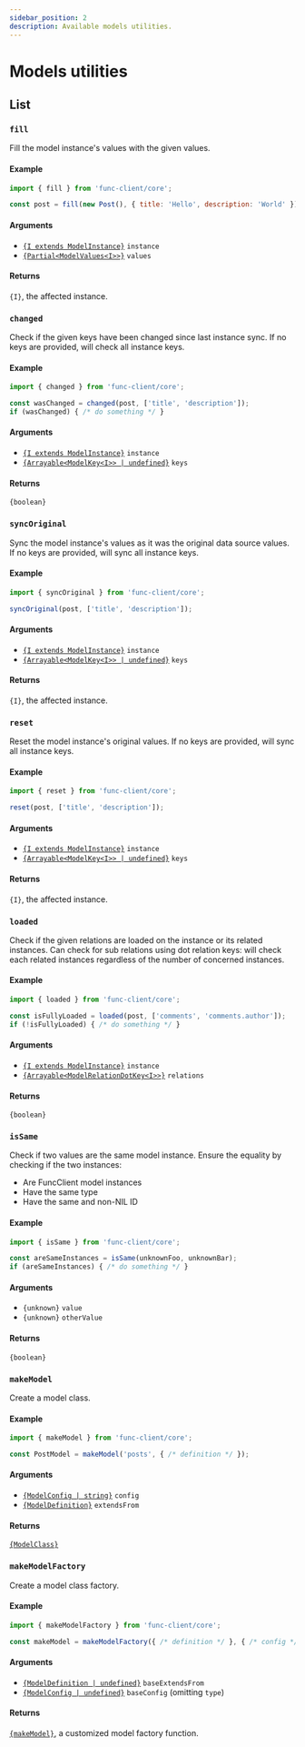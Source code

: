 ```yaml
---
sidebar_position: 2
description: Available models utilities.
---
```


# Models utilities

## List

### `fill`

Fill the model instance's values with the given values.

#### Example

```javascript
import { fill } from 'func-client/core';

const post = fill(new Post(), { title: 'Hello', description: 'World' });
```

#### Arguments

- [`{I extends ModelInstance}`](/docs/api/types#modelinstanced) `instance`
- [`{Partial<ModelValues<I>>}`](/docs/api/types#modelvaluesm) `values`

#### Returns

`{I}`, the affected instance.

### `changed`

Check if the given keys have been changed since last instance sync.
If no keys are provided, will check all instance keys.

#### Example

```javascript
import { changed } from 'func-client/core';

const wasChanged = changed(post, ['title', 'description']);
if (wasChanged) { /* do something */ }
```

#### Arguments

- [`{I extends ModelInstance}`](/docs/api/types#modelinstanced) `instance`
- [`{Arrayable<ModelKey<I>> | undefined}`](/docs/api/types#modelkeym) `keys`

#### Returns

`{boolean}`

### `syncOriginal`

Sync the model instance's values as it was the original data source values.
If no keys are provided, will sync all instance keys.

#### Example

```javascript
import { syncOriginal } from 'func-client/core';

syncOriginal(post, ['title', 'description']);
```

#### Arguments

- [`{I extends ModelInstance}`](/docs/api/types#modelinstanced) `instance`
- [`{Arrayable<ModelKey<I>> | undefined}`](/docs/api/types#modelkeym) `keys`

#### Returns

`{I}`, the affected instance.

### `reset`

Reset the model instance's original values.
If no keys are provided, will sync all instance keys.

#### Example

```javascript
import { reset } from 'func-client/core';

reset(post, ['title', 'description']);
```

#### Arguments

- [`{I extends ModelInstance}`](/docs/api/types#modelinstanced) `instance`
- [`{Arrayable<ModelKey<I>> | undefined}`](/docs/api/types#modelkeym) `keys`

#### Returns

`{I}`, the affected instance.

### `loaded`

Check if the given relations are loaded on the instance or its related instances.
Can check for sub relations using dot relation keys: will check each related instances regardless
of the number of concerned instances.

#### Example

```javascript
import { loaded } from 'func-client/core';

const isFullyLoaded = loaded(post, ['comments', 'comments.author']);
if (!isFullyLoaded) { /* do something */ }
```

#### Arguments

- [`{I extends ModelInstance}`](/docs/api/types#modelinstanced) `instance`
- [`{Arrayable<ModelRelationDotKey<I>>}`](/docs/api/types#modelrelationdotkeym) `relations`

#### Returns

`{boolean}`

### `isSame`

Check if two values are the same model instance. Ensure the equality by
checking if the two instances:

- Are FuncClient model instances
- Have the same type
- Have the same and non-NIL ID

#### Example

```javascript
import { isSame } from 'func-client/core';

const areSameInstances = isSame(unknownFoo, unknownBar);
if (areSameInstances) { /* do something */ }
```

#### Arguments

- `{unknown}` `value`
- `{unknown}` `otherValue`

#### Returns

`{boolean}`

### `makeModel`

Create a model class.

#### Example

```javascript
import { makeModel } from 'func-client/core';

const PostModel = makeModel('posts', { /* definition */ });
```

#### Arguments

- [`{ModelConfig | string}`](/docs/api/types#modelconfig) `config`
- [`{ModelDefinition}`](/docs/api/types#modeldefinition) `extendsFrom`

#### Returns

[`{ModelClass}`](/docs/api/types#modelclass)

### `makeModelFactory`

Create a model class factory.

#### Example

```javascript
import { makeModelFactory } from 'func-client/core';

const makeModel = makeModelFactory({ /* definition */ }, { /* config */ });
```

#### Arguments

- [`{ModelDefinition | undefined}`](/docs/api/types#modeldefinition) `baseExtendsFrom`
- [`{ModelConfig | undefined}`](/docs/api/types#modelconfig) `baseConfig` (omitting `type`)

#### Returns

[`{makeModel}`](#makemodel), a customized model factory function.
